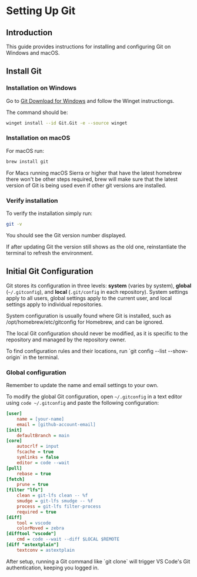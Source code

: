 
# Setting Up Git

## Introduction

This guide provides instructions for installing and configuring Git on Windows and macOS.

## Install Git

### Installation on Windows

Go to [Git Download for Windows](https://git-scm.com/download/win) and follow the Winget instructiongs.

The command should be:
```bash
winget install --id Git.Git -e --source winget
```

### Installation on macOS

For macOS run:
```bash
brew install git
```

For Macs running macOS Sierra or higher that have the latest homebrew there won't be other steps required, brew will make sure that the latest version of Git is being used even if other git versions are installed.

### Verify installation

To verify the installation simply run:
```bash
git -v
```

You should see the Git version number displayed.

<Callout>
If after updating Git the version still shows as the old one, reinstantiate the terminal to refresh the environment.
</Callout>

## Initial Git Configuration

Git stores its configuration in three levels: **system** (varies by system), **global** (`~/.gitconfig`), and **local** (`.git/config` in each repository). System settings apply to all users, global settings apply to the current user, and local settings apply to individual repositories.

<Callout type="info">
System configuration is usually found where Git is installed, such as /opt/homebrew/etc/gitconfig for Homebrew, and can be ignored.
</Callout>

The local Git configuration should never be modified, as it is specific to the repository and managed by the repository owner.

<Callout type="info">
To find configuration rules and their locations, run `git config --list --show-origin` in the terminal.
</Callout>

### Global configuration

<Callout type="warning">
Remember to update the name and email settings to your own.
</Callout>

To modify the global Git configuration, open `~/.gitconfig` in a text editor using `code ~/.gitconfig` and paste the following configuration:

```ini showLineNumbers filename=".gitconfig"
[user]
    name = [your-name]
    email = [github-account-email]
[init]
    defaultBranch = main
[core]
    autocrlf = input
    fscache = true
    symlinks = false
    editor = code --wait
[pull]
    rebase = true
[fetch]
    prune = true
[filter "lfs"]
    clean = git-lfs clean -- %f
    smudge = git-lfs smudge -- %f
    process = git-lfs filter-process
    required = true
[diff]
    tool = vscode
    colorMoved = zebra
[difftool "vscode"]
    cmd = code --wait --diff $LOCAL $REMOTE
[diff "astextplain"]
    textconv = astextplain
```

<Callout type="info">
After setup, running a Git command like `git clone` will trigger VS Code's Git authentication, keeping you logged in.
</Callout>
